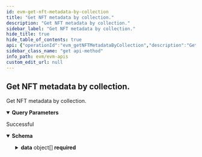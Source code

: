```yaml
---
id: evm-get-nft-metadata-by-collection
title: "Get NFT metadata by collection."
description: "Get NFT metadata by collection."
sidebar_label: "Get NFT metadata by collection."
hide_title: true
hide_table_of_contents: true
api: {"operationId":"evm_getNFTMetadataByCollection","description":"Get NFT metadata by collection.","parameters":[{"name":"collection_address","required":true,"in":"query","description":"collection address","schema":{"type":"string"}},{"name":"offset","required":false,"in":"query","description":"Number of items to skip before returning items, default: 0","schema":{"type":"number"}},{"name":"limit","required":false,"in":"query","description":"Number of items returned, default: 20","schema":{"type":"number"}}],"responses":{"200":{"description":"Successful","content":{"application/json":{"schema":{"type":"object","properties":{"offset":{"type":"number","description":"Offset"},"limit":{"type":"number","description":"Limit of results"},"total_items":{"type":"number","description":"Total returned result items"},"data":{"description":"Array of documents","type":"array","items":{"type":"object","properties":{"token_address":{"type":"string","description":"The address of the NFT contract"},"contract_type":{"type":"string","description":"The type of NFT contract standard"},"token_id":{"type":"string","description":"The token ID of the NFT"},"owner_of":{"type":"string","description":"The wallet address of the owner of the NFT"},"minter_address":{"type":"number","description":"The wallet address of the minter"},"block_number_minted":{"type":"number","description":"The block number when the NFT was minted"},"metadata":{"description":"The metadata of the token","allOf":[{"type":"object","properties":{"name":{"type":"string","description":"The name or title of the NFT"},"description":{"type":"string","description":"A detailed description of the NFT"},"image":{"type":"string","description":"The URL of the NFT's image"},"external_link":{"type":"string","description":"A link to additional information"},"animation_url":{"type":"string","description":"An animated version of the NFT's image"},"attributes":{"description":"An animated version of the NFT's image","type":"array","items":{"type":"object","properties":{"trait_type":{"type":"string","description":"The trait title or descriptor"},"value":{"type":"string","description":"The value of the attribute"},"max_value":{"type":"number","description":"For numeric values, the upper range"},"trait_count":{"type":"number","description":"The number of possible values for this trait"},"order":{"type":"number","description":"Order the trait should appear in the attribute list."}},"required":["trait_type","value","max_value","trait_count","order"],"title":"MetadataAttribute"}}},"required":["name","description","image","external_link","animation_url","attributes"],"title":"Metadata"}]},"amount":{"type":"string","description":"The number of this item the user owns (used by ERC1155)"},"name":{"type":"string","description":"The name of the NFT contract"},"symbol":{"type":"string","description":"The symbol of the NFT contract"},"token_hash":{"type":"string","description":"The token hash"},"last_token_uri_sync":{"type":"number","description":"When the token_uri was last updated"},"last_metadata_sync":{"type":"number","description":"When the metadata was last updated"},"token_uri":{"type":"string","description":"The URI to the metadata of the token"}},"required":["token_address","contract_type","token_id","owner_of","minter_address","block_number_minted","metadata","amount","name","symbol","token_hash","last_token_uri_sync","last_metadata_sync","token_uri"],"title":"NFTResponseDto"}}},"required":["offset","limit","total_items","data"],"title":"ListNFTResponseDto"}}}}},"security":[{"apiKey":[]}],"tags":["Get NFTs"],"method":"get","path":"/v1/nft-metadata/collection","servers":[{"url":"https://eth-mainnet-api.blocklens.io","description":"Ethereum Mainnet server"}],"securitySchemes":{"bearer":{"scheme":"bearer","bearerFormat":"JWT","type":"http"},"basic":{"type":"http","scheme":"basic"},"apiKey":{"type":"apiKey","name":"x-api-key","in":"header"}},"info":{"title":"EVM APIs","description":"Swagger documentation","version":"1.0.0","contact":{}},"postman":{"name":"Get NFT metadata by collection.","description":{"content":"Get NFT metadata by collection.","type":"text/plain"},"url":{"path":["v1","nft-metadata","collection"],"host":["{{baseUrl}}"],"query":[{"disabled":false,"description":{"content":"(Required) collection address","type":"text/plain"},"key":"collection_address","value":""},{"disabled":false,"description":{"content":"Number of items to skip before returning items, default: 0","type":"text/plain"},"key":"offset","value":""},{"disabled":false,"description":{"content":"Number of items returned, default: 20","type":"text/plain"},"key":"limit","value":""}],"variable":[]},"header":[{"key":"Accept","value":"application/json"}],"method":"GET","auth":{"type":"apikey","apikey":[{"type":"any","value":"x-api-key","key":"key"},{"type":"any","value":"<API Key>","key":"value"},{"type":"any","value":"header","key":"in"}]}}}
sidebar_class_name: "get api-method"
info_path: evm/evm-apis
custom_edit_url: null
---
```



## Get NFT metadata by collection.



Get NFT metadata by collection.

<details style={{"marginBottom":"1rem"}} data-collapsed={false} open={true}><summary style={{}}><strong>Query Parameters</strong></summary><div><ul><ParamsItem className={"paramsItem"} param={{"name":"collection_address","required":true,"in":"query","description":"collection address","schema":{"type":"string"}}}></ParamsItem><ParamsItem className={"paramsItem"} param={{"name":"offset","required":false,"in":"query","description":"Number of items to skip before returning items, default: 0","schema":{"type":"number"}}}></ParamsItem><ParamsItem className={"paramsItem"} param={{"name":"limit","required":false,"in":"query","description":"Number of items returned, default: 20","schema":{"type":"number"}}}></ParamsItem></ul></div></details><div><ApiTabs><TabItem label={"200"} value={"200"}><div>

Successful

</div><div><MimeTabs schemaType={"response"}><TabItem label={"application/json"} value={"application/json"}><SchemaTabs><TabItem label={"Schema"} value={"Schema"}><details style={{}} data-collapsed={false} open={true}><summary style={{"textAlign":"left"}}><strong>Schema</strong></summary><div style={{"textAlign":"left","marginLeft":"1rem"}}></div><ul style={{"marginLeft":"1rem"}}><SchemaItem collapsible={false} name={"offset"} required={true} schemaName={"number"} qualifierMessage={undefined} schema={{"type":"number","description":"Offset"}}></SchemaItem><SchemaItem collapsible={false} name={"limit"} required={true} schemaName={"number"} qualifierMessage={undefined} schema={{"type":"number","description":"Limit of results"}}></SchemaItem><SchemaItem collapsible={false} name={"total_items"} required={true} schemaName={"number"} qualifierMessage={undefined} schema={{"type":"number","description":"Total returned result items"}}></SchemaItem><SchemaItem collapsible={true} className={"schemaItem"}><details style={{}}><summary style={{}}><strong>data</strong><span style={{"opacity":"0.6"}}> object[]</span><strong style={{"fontSize":"var(--ifm-code-font-size)","color":"var(--openapi-required)"}}> required</strong></summary><div style={{"marginLeft":"1rem"}}><div style={{"marginTop":".5rem","marginBottom":".5rem"}}>

Array of documents

</div><li><div style={{"fontSize":"var(--ifm-code-font-size)","opacity":"0.6","marginLeft":"-.5rem","paddingBottom":".5rem"}}>Array [</div></li><SchemaItem collapsible={false} name={"token_address"} required={true} schemaName={"string"} qualifierMessage={undefined} schema={{"type":"string","description":"The address of the NFT contract"}}></SchemaItem><SchemaItem collapsible={false} name={"contract_type"} required={true} schemaName={"string"} qualifierMessage={undefined} schema={{"type":"string","description":"The type of NFT contract standard"}}></SchemaItem><SchemaItem collapsible={false} name={"token_id"} required={true} schemaName={"string"} qualifierMessage={undefined} schema={{"type":"string","description":"The token ID of the NFT"}}></SchemaItem><SchemaItem collapsible={false} name={"owner_of"} required={true} schemaName={"string"} qualifierMessage={undefined} schema={{"type":"string","description":"The wallet address of the owner of the NFT"}}></SchemaItem><SchemaItem collapsible={false} name={"minter_address"} required={true} schemaName={"number"} qualifierMessage={undefined} schema={{"type":"number","description":"The wallet address of the minter"}}></SchemaItem><SchemaItem collapsible={false} name={"block_number_minted"} required={true} schemaName={"number"} qualifierMessage={undefined} schema={{"type":"number","description":"The block number when the NFT was minted"}}></SchemaItem><SchemaItem collapsible={true} className={"schemaItem"}><details style={{}}><summary style={{}}><strong>metadata</strong><span style={{"opacity":"0.6"}}> object</span></summary><div style={{"marginLeft":"1rem"}}><SchemaItem collapsible={false} name={"name"} required={true} schemaName={"string"} qualifierMessage={undefined} schema={{"type":"string","description":"The name or title of the NFT"}}></SchemaItem><SchemaItem collapsible={false} name={"description"} required={true} schemaName={"string"} qualifierMessage={undefined} schema={{"type":"string","description":"A detailed description of the NFT"}}></SchemaItem><SchemaItem collapsible={false} name={"image"} required={true} schemaName={"string"} qualifierMessage={undefined} schema={{"type":"string","description":"The URL of the NFT's image"}}></SchemaItem><SchemaItem collapsible={false} name={"external_link"} required={true} schemaName={"string"} qualifierMessage={undefined} schema={{"type":"string","description":"A link to additional information"}}></SchemaItem><SchemaItem collapsible={false} name={"animation_url"} required={true} schemaName={"string"} qualifierMessage={undefined} schema={{"type":"string","description":"An animated version of the NFT's image"}}></SchemaItem><SchemaItem collapsible={true} className={"schemaItem"}><details style={{}}><summary style={{}}><strong>attributes</strong><span style={{"opacity":"0.6"}}> object[]</span><strong style={{"fontSize":"var(--ifm-code-font-size)","color":"var(--openapi-required)"}}> required</strong></summary><div style={{"marginLeft":"1rem"}}><div style={{"marginTop":".5rem","marginBottom":".5rem"}}>

An animated version of the NFT's image

</div><li><div style={{"fontSize":"var(--ifm-code-font-size)","opacity":"0.6","marginLeft":"-.5rem","paddingBottom":".5rem"}}>Array [</div></li><SchemaItem collapsible={false} name={"trait_type"} required={true} schemaName={"string"} qualifierMessage={undefined} schema={{"type":"string","description":"The trait title or descriptor"}}></SchemaItem><SchemaItem collapsible={false} name={"value"} required={true} schemaName={"string"} qualifierMessage={undefined} schema={{"type":"string","description":"The value of the attribute"}}></SchemaItem><SchemaItem collapsible={false} name={"max_value"} required={true} schemaName={"number"} qualifierMessage={undefined} schema={{"type":"number","description":"For numeric values, the upper range"}}></SchemaItem><SchemaItem collapsible={false} name={"trait_count"} required={true} schemaName={"number"} qualifierMessage={undefined} schema={{"type":"number","description":"The number of possible values for this trait"}}></SchemaItem><SchemaItem collapsible={false} name={"order"} required={true} schemaName={"number"} qualifierMessage={undefined} schema={{"type":"number","description":"Order the trait should appear in the attribute list."}}></SchemaItem><li><div style={{"fontSize":"var(--ifm-code-font-size)","opacity":"0.6","marginLeft":"-.5rem"}}>]</div></li></div></details></SchemaItem></div></details></SchemaItem><SchemaItem collapsible={false} name={"amount"} required={true} schemaName={"string"} qualifierMessage={undefined} schema={{"type":"string","description":"The number of this item the user owns (used by ERC1155)"}}></SchemaItem><SchemaItem collapsible={false} name={"name"} required={true} schemaName={"string"} qualifierMessage={undefined} schema={{"type":"string","description":"The name of the NFT contract"}}></SchemaItem><SchemaItem collapsible={false} name={"symbol"} required={true} schemaName={"string"} qualifierMessage={undefined} schema={{"type":"string","description":"The symbol of the NFT contract"}}></SchemaItem><SchemaItem collapsible={false} name={"token_hash"} required={true} schemaName={"string"} qualifierMessage={undefined} schema={{"type":"string","description":"The token hash"}}></SchemaItem><SchemaItem collapsible={false} name={"last_token_uri_sync"} required={true} schemaName={"number"} qualifierMessage={undefined} schema={{"type":"number","description":"When the token_uri was last updated"}}></SchemaItem><SchemaItem collapsible={false} name={"last_metadata_sync"} required={true} schemaName={"number"} qualifierMessage={undefined} schema={{"type":"number","description":"When the metadata was last updated"}}></SchemaItem><SchemaItem collapsible={false} name={"token_uri"} required={true} schemaName={"string"} qualifierMessage={undefined} schema={{"type":"string","description":"The URI to the metadata of the token"}}></SchemaItem><li><div style={{"fontSize":"var(--ifm-code-font-size)","opacity":"0.6","marginLeft":"-.5rem"}}>]</div></li></div></details></SchemaItem></ul></details></TabItem><TabItem label={"Example (from schema)"} value={"Example (from schema)"}><ResponseSamples responseExample={"{\n  \"offset\": 0,\n  \"limit\": 0,\n  \"total_items\": 0,\n  \"data\": [\n    {\n      \"token_address\": \"string\",\n      \"contract_type\": \"string\",\n      \"token_id\": \"string\",\n      \"owner_of\": \"string\",\n      \"minter_address\": 0,\n      \"block_number_minted\": 0,\n      \"metadata\": {\n        \"name\": \"string\",\n        \"description\": \"string\",\n        \"image\": \"string\",\n        \"external_link\": \"string\",\n        \"animation_url\": \"string\",\n        \"attributes\": [\n          {\n            \"trait_type\": \"string\",\n            \"value\": \"string\",\n            \"max_value\": 0,\n            \"trait_count\": 0,\n            \"order\": 0\n          }\n        ]\n      },\n      \"amount\": \"string\",\n      \"name\": \"string\",\n      \"symbol\": \"string\",\n      \"token_hash\": \"string\",\n      \"last_token_uri_sync\": 0,\n      \"last_metadata_sync\": 0,\n      \"token_uri\": \"string\"\n    }\n  ]\n}"} language={"json"}></ResponseSamples></TabItem></SchemaTabs></TabItem></MimeTabs></div></TabItem></ApiTabs></div>
      